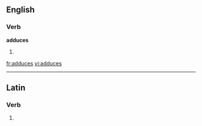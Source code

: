 ==English==

===Verb===
'''adduces'''

# {{third-person singular of|adduce}}

[[fr:adduces]]
[[vi:adduces]]

----
==Latin==

===Verb===
{{la-verb-form|addūcēs}}

# {{conjugation of|adduco|addūcō|2|s|fut|act|ind|lang=la}}
{{count page|[[Wiktionary:Page count]]}}
{{rfc-auto}}